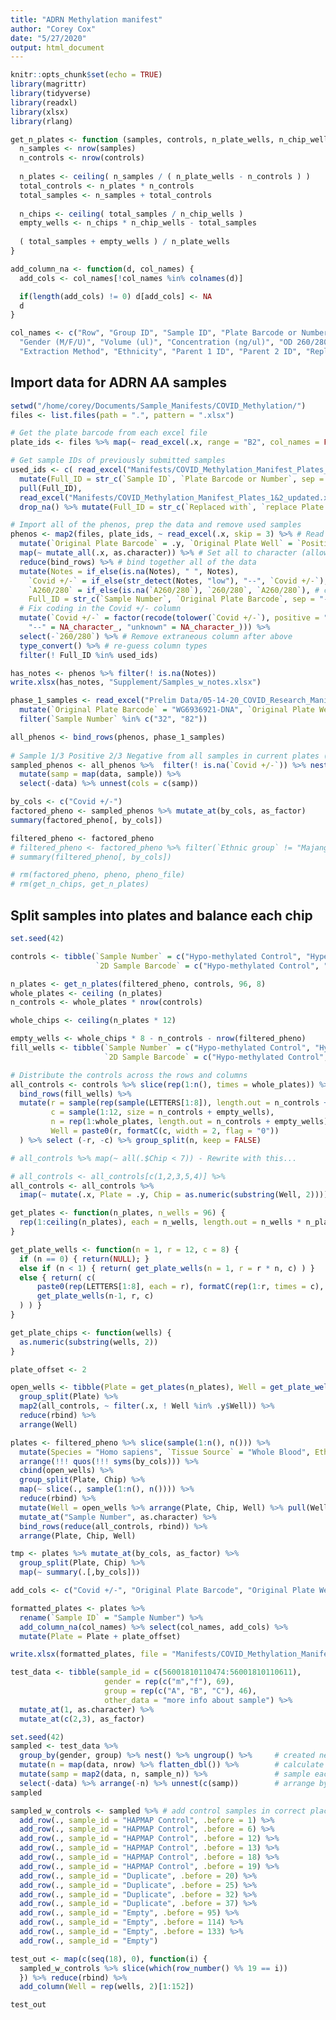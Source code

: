 ```yaml
---
title: "ADRN Methylation manifest"
author: "Corey Cox"
date: "5/27/2020"
output: html_document
---
```


```r
knitr::opts_chunk$set(echo = TRUE)
library(magrittr)
library(tidyverse)
library(readxl)
library(xlsx)
library(rlang)
```

```r
get_n_plates <- function (samples, controls, n_plate_wells, n_chip_wells) {
  n_samples <- nrow(samples)
  n_controls <- nrow(controls)
  
  n_plates <- ceiling( n_samples / ( n_plate_wells - n_controls ) )
  total_controls <- n_plates * n_controls
  total_samples <- n_samples + total_controls
  
  n_chips <- ceiling( total_samples / n_chip_wells )
  empty_wells <- n_chips * n_chip_wells - total_samples
  
  ( total_samples + empty_wells ) / n_plate_wells
}

add_column_na <- function(d, col_names) {
  add_cols <- col_names[!col_names %in% colnames(d)]

  if(length(add_cols) != 0) d[add_cols] <- NA
  d
}

col_names <- c("Row", "Group ID", "Sample ID", "Plate Barcode or Number", "Plate", "Well", "Sample Well", "Species",
  "Gender (M/F/U)", "Volume (ul)", "Concentration (ng/ul)", "OD 260/280", "Tissue Source",
  "Extraction Method", "Ethnicity", "Parent 1 ID", "Parent 2 ID", "Replicate(s) ID", "Cancer Sample (Y/N)")
```



## Import data for ADRN AA samples

```r
setwd("/home/corey/Documents/Sample_Manifests/COVID_Methylation/")
files <- list.files(path = ".", pattern = ".xlsx")

# Get the plate barcode from each excel file
plate_ids <- files %>% map(~ read_excel(.x, range = "B2", col_names = FALSE)) %>% reduce(bind_rows) %>% pull()

# Get sample IDs of previously submitted samples
used_ids <- c( read_excel("Manifests/COVID_Methylation_Manifest_Plates_1&2_updated.xlsx", range = cell_cols("A:X")) %>%
  mutate(Full_ID = str_c(`Sample ID`, `Plate Barcode or Number`, sep = "-")) %>%
  pull(Full_ID),
  read_excel("Manifests/COVID_Methylation_Manifest_Plates_1&2_updated.xlsx", range = cell_cols("Y:AC")) %>%
  drop_na() %>% mutate(Full_ID = str_c(`Replaced with`, `replace Plate ID`, sep = "-")) %>% pull(Full_ID))

# Import all of the phenos, prep the data and remove used samples
phenos <- map2(files, plate_ids, ~ read_excel(.x, skip = 3) %>% # Read all the files
  mutate(`Original Plate Barcode` = .y, `Original Plate Well` = `Position`)) %>% # Add the barcode as a column
  map(~ mutate_all(.x, as.character)) %>% # Set all to character (allows merge)
  reduce(bind_rows) %>% # bind together all of the data
  mutate(Notes = if_else(is.na(Notes), " ", Notes),
    `Covid +/-` = if_else(str_detect(Notes, "low"), "--", `Covid +/-`), # change failed samples status to NA
    `A260/280` = if_else(is.na(`A260/280`), `260/280`, `A260/280`), # combine columns that have name issue
    Full_ID = str_c(`Sample Number`, `Original Plate Barcode`, sep = "-")) %>%
  # Fix coding in the Covid +/- column
  mutate(`Covid +/-` = factor(recode(tolower(`Covid +/-`), positive = "+", negative = "-",
    "--" = NA_character_, "unknown" = NA_character_))) %>%
  select(-`260/280`) %>% # Remove extraneous column after above
  type_convert() %>% # re-guess column types
  filter(! Full_ID %in% used_ids)

has_notes <- phenos %>% filter(! is.na(Notes))
write.xlsx(has_notes, "Supplement/Samples_w_notes.xlsx")

phase_1_samples <- read_excel("Prelim Data/05-14-20_COVID_Research_Manifest.xlsx", skip = 3) %>%
  mutate(`Original Plate Barcode` = "WG6936921-DNA", `Original Plate Well` = `Position`) %>%
  filter(`Sample Number` %in% c("32", "82"))

all_phenos <- bind_rows(phenos, phase_1_samples)
  
# Sample 1/3 Positive 2/3 Negative from all samples in current plates (ignore NA's: uncoded Covid)
sampled_phenos <- all_phenos %>%  filter(! is.na(`Covid +/-`)) %>% nest(data = -`Covid +/-`) %>%
  mutate(samp = map(data, sample)) %>%
  select(-data) %>% unnest(cols = c(samp))

by_cols <- c("Covid +/-")
factored_pheno <- sampled_phenos %>% mutate_at(by_cols, as_factor)
summary(factored_pheno[, by_cols])

filtered_pheno <- factored_pheno
# filtered_pheno <- factored_pheno %>% filter(`Ethnic group` != "Majang")
# summary(filtered_pheno[, by_cols])

# rm(factored_pheno, pheno, pheno_file)
# rm(get_n_chips, get_n_plates)
```

## Split samples into plates and balance each chip

```r
set.seed(42)

controls <- tibble(`Sample Number` = c("Hypo-methylated Control", "Hyper-methylated control"),
                   `2D Sample Barcode` = c("Hypo-methylated Control", "Hyper-methylated control"))

n_plates <- get_n_plates(filtered_pheno, controls, 96, 8)
whole_plates <- ceiling (n_plates)
n_controls <- whole_plates * nrow(controls)

whole_chips <- ceiling(n_plates * 12)

empty_wells <- whole_chips * 8 - n_controls - nrow(filtered_pheno)
fill_wells <- tibble(`Sample Number` = c("Hypo-methylated Control", "Hyper-methylated control"),
                     `2D Sample Barcode` = c("Hypo-methylated Control", "Hyper-methylated control"))

# Distribute the controls across the rows and columns
all_controls <- controls %>% slice(rep(1:n(), times = whole_plates)) %>%
  bind_rows(fill_wells) %>%
  mutate(r = sample(rep(sample(LETTERS[1:8]), length.out = n_controls + empty_wells)),
         c = sample(1:12, size = n_controls + empty_wells),
         n = rep(1:whole_plates, length.out = n_controls + empty_wells),
         Well = paste0(r, formatC(c, width = 2, flag = "0"))
  ) %>% select (-r, -c) %>% group_split(n, keep = FALSE)

# all_controls %>% map(~ all(.$Chip < 7)) - Rewrite with this...

# all_controls <- all_controls[c(1,2,3,5,4)] %>% 
all_controls <- all_controls %>% 
  imap(~ mutate(.x, Plate = .y, Chip = as.numeric(substring(Well, 2))))

get_plates <- function(n_plates, n_wells = 96) {
  rep(1:ceiling(n_plates), each = n_wells, length.out = n_wells * n_plates)
}

get_plate_wells <- function(n = 1, r = 12, c = 8) {
  if (n == 0) { return(NULL); }
  else if (n < 1) { return( get_plate_wells(n = 1, r = r * n, c) ) }
  else { return( c(
      paste0(rep(LETTERS[1:8], each = r), formatC(rep(1:r, times = c), width = 2, flag = "0")),
      get_plate_wells(n-1, r, c)
  ) ) }
}

get_plate_chips <- function(wells) {
  as.numeric(substring(wells, 2))
}

plate_offset <- 2

open_wells <- tibble(Plate = get_plates(n_plates), Well = get_plate_wells(n_plates), Chip = get_plate_chips(Well)) %>%
  group_split(Plate) %>%
  map2(all_controls, ~ filter(.x, ! Well %in% .y$Well)) %>%
  reduce(rbind) %>%
  arrange(Well)

plates <- filtered_pheno %>% slice(sample(1:n(), n())) %>%
  mutate(Species = "Homo sapiens", `Tissue Source` = "Whole Blood", Ethnicity = "African American") %>%
  arrange(!!! quos(!!! syms(by_cols))) %>%
  cbind(open_wells) %>%
  group_split(Plate, Chip) %>%
  map(~ slice(., sample(1:n(), n()))) %>%
  reduce(rbind) %>%
  mutate(Well = open_wells %>% arrange(Plate, Chip, Well) %>% pull(Well)) %>%
  mutate_at("Sample Number", as.character) %>%
  bind_rows(reduce(all_controls, rbind)) %>%
  arrange(Plate, Chip, Well)

tmp <- plates %>% mutate_at(by_cols, as_factor) %>%
  group_split(Plate, Chip) %>%
  map(~ summary(.[,by_cols]))

add_cols <- c("Covid +/-", "Original Plate Barcode", "Original Plate Well", "2D Sample Barcode")

formatted_plates <- plates %>%
  rename(`Sample ID` = "Sample Number") %>%
  add_column_na(col_names) %>% select(col_names, add_cols) %>%
  mutate(Plate = Plate + plate_offset)

write.xlsx(formatted_plates, file = "Manifests/COVID_Methylation_Manifest_Plates_3-6_v1.xlsx", showNA = FALSE)
```

```r
test_data <- tibble(sample_id = c(56001810110474:56001810110611), 
                     gender = rep(c("m","f"), 69), 
                     group = rep(c("A", "B", "C"), 46),
                     other_data = "more info about sample") %>% 
  mutate_at(1, as.character) %>%
  mutate_at(c(2,3), as_factor)

set.seed(42)
sampled <- test_data %>%
  group_by(gender, group) %>% nest() %>% ungroup() %>%     # created nested table by gender & group
  mutate(n = map(data, nrow) %>% flatten_dbl()) %>%        # calculate number of samples in each group
  mutate(samp = map2(data, n, sample_n)) %>%               # sample each group - remove order effects
  select(-data) %>% arrange(-n) %>% unnest(c(samp))        # arrange by group size, get samples
sampled

sampled_w_controls <- sampled %>% # add control samples in correct placement
  add_row(., sample_id = "HAPMAP Control", .before = 1) %>%
  add_row(., sample_id = "HAPMAP Control", .before = 6) %>%
  add_row(., sample_id = "HAPMAP Control", .before = 12) %>%
  add_row(., sample_id = "HAPMAP Control", .before = 13) %>%
  add_row(., sample_id = "HAPMAP Control", .before = 18) %>%
  add_row(., sample_id = "HAPMAP Control", .before = 19) %>%
  add_row(., sample_id = "Duplicate", .before = 20) %>%
  add_row(., sample_id = "Duplicate", .before = 25) %>%
  add_row(., sample_id = "Duplicate", .before = 32) %>%
  add_row(., sample_id = "Duplicate", .before = 37) %>%
  add_row(., sample_id = "Empty", .before = 95) %>%
  add_row(., sample_id = "Empty", .before = 114) %>%
  add_row(., sample_id = "Empty", .before = 133) %>%
  add_row(., sample_id = "Empty")

test_out <- map(c(seq(18), 0), function(i) { 
  sampled_w_controls %>% slice(which(row_number() %% 19 == i))
  }) %>% reduce(rbind) %>%
  add_column(Well = rep(wells, 2)[1:152])

test_out
```

